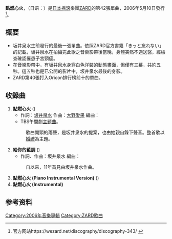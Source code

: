 {{Infobox Single
| Name = 點燃心火<br/>{{lang|ja|ハートに火をつけて}}
| Artist = [[ZARD|ZARD]]
| Album = [[Golden_Best_〜15th_Anniversary〜|Golden Best 〜15th Anniversary〜]]
| Cover = Heart ni Hi wo Tsukete.jpg
| A-side =
| B-side = 給你的藍調 （日语：{{lang|ja|君へのブルース}}）
| Released = 2006年5月10日
| Format =
| Recorded =
| Genre = [[J-POP|J-POP]]
| Length =
| Label = [[B-Gram_RECORDS|B-Gram RECORDS]]
| Writer = [[坂井泉水|坂井泉水]]<br />[[大野愛果|大野愛果]]
| Producer =
| Certification = * 金唱片（[[日本唱片协会|日本唱片协会]]）
| Chart position = *週榜最高位10位（[[Oricon公信榜|Oricon]]）
| Last single = [[最悲伤莫过于喜欢你/爽快前行！|最悲伤莫过于喜欢你/爽快前行！]]<br /> （2006年）
| This single = '''點燃心火'''<br /> （2006年）
| Next single = [[Glorious_Mind|Glorious Mind]] <br />（2007年）
| Misc =
}}

'''點燃心火'''，（日语：{{lang|ja|ハート}}{{Ruby-ja|火|ひ}}{{lang|ja|をつけて}}）是[[日本|日本]][[摇滚|摇滚]]樂團[[ZARD|ZARD]]的第42張單曲，2006年5月10日發行<ref>官方网站https://wezard.net/discography/discography-343/ {{Wayback|url=https://wezard.net/discography/discography-343/ |date=20200709045146 }}</ref>。

== 概要 ==

* 坂井泉水生前發行的最後一張單曲。依照ZARD官方書籍「きっと忘れない」的記載，坂井泉水在拍攝完此歌之音樂影帶後當晚，身體突然不適送醫，經檢查確認罹患子宮頸癌。
* 在音樂影帶中，有坂井泉水身穿白色洋裝的動態畫面，但僅有三幕，共約五秒。這五秒也是已公開的影片中，坂井泉水最後的身影。
* ZARD第40張打入Oricon排行榜前十的單曲。

== 收錄曲 ==

# '''點燃心火''' ({{lang|ja|ハートに火をつけて}})
#* 作詞：[[坂井泉水|坂井泉水]] 作曲：[[大野愛果|大野愛果]] 編曲：{{lang|ja|[[葉山たけし|葉山たけし]]}}
#* TBS午間劇{{lang|ja|《すてきにコモン!》}}[[主題曲|主題曲]]。
#: 歌曲開頭的雨聲，是坂井泉水的提案，也由她親自錄下聲音。整首歌以[[婚禮|婚禮]]為主題。
# '''給你的藍調''' ({{lang|ja|君へのブルース}})
#* 作詞、作曲：坂井泉水 編曲：{{lang|ja|葉山たけし}}
#: 自{{lang|ja|《眠り》}}以來，11年首見由坂井泉水作曲。
# '''點燃心火 (Piano Instrumental Version)''' ({{lang|ja|ハートに火をつけて 〜ピアノ・インストゥルメンタル・バージョン〜}})
# '''點燃心火 (Instrumental)'''

==参考资料==

{{Zard}}

[[Category:2006年音樂專輯|Category:2006年音樂專輯]]
[[Category:ZARD歌曲|Category:ZARD歌曲]]